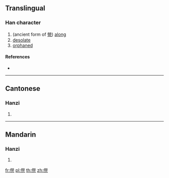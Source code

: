 {{character info/new}}
==Translingual==

===Han character===
{{Han char|rn=9|rad=人|as=12|sn=14|four=|canj=OFFN|ids=⿰亻焭}}

# (ancient form of [[煢]]) [[along]]
# [[desolate]]
# [[orphaned]]

====References====
* {{Han ref|kx=0118.030|hdz=10222.030|uh=348C|ud=13452}}

----

==Cantonese==

===Hanzi===
{{yue-hanzi|jyut=[[king4]]|y=king4}}

# {{defn|lang=yue|sort=人12}}

----

==Mandarin==

===Hanzi===
{{cmn-hanzi|pin=[[qióng]] ([[qiong2]])|wg=ch'iung<sup>2</sup>}}

# {{defn|lang=cmn|sort=人12}}

[[fr:㒌]]
[[pl:㒌]]
[[th:㒌]]
[[zh:㒌]]